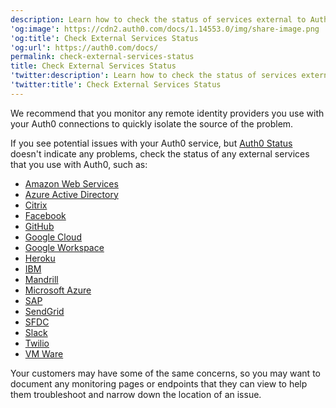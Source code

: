 ```yaml
---
description: Learn how to check the status of services external to Auth0.
'og:image': https://cdn2.auth0.com/docs/1.14553.0/img/share-image.png
'og:title': Check External Services Status
'og:url': https://auth0.com/docs/
permalink: check-external-services-status
title: Check External Services Status
'twitter:description': Learn how to check the status of services external to Auth0.
'twitter:title': Check External Services Status
---
```

We recommend that you monitor any remote <Tooltip tip="Identity Provider (IdP): Service that stores and manages digital identities." cta="View Glossary" href="/glossary?term=identity+providers">identity providers</Tooltip> you use with your Auth0 connections to quickly isolate the source of the problem.

If you see potential issues with your Auth0 service, but [Auth0 Status](https://status.auth0.com) doesn't indicate any problems, check the status of any external services that you use with Auth0, such as:

* [Amazon Web Services](https://status.aws.amazon.com/)
* [Azure Active Directory](https://azure.microsoft.com/en-us/status/)
* [Citrix](https://status.cloud.com/)
* [Facebook](https://developers.facebook.com/status/)
* [GitHub](https://status.github.com/)
* [Google Cloud](https://status.cloud.google.com/)
* [Google Workspace](https://www.google.com/appsstatus#hl=en&v=status)
* [Heroku](https://status.heroku.com/)
* [IBM](https://console.bluemix.net/status)
* [Mandrill](http://status.mandrillapp.com/)
* [Microsoft Azure](https://azure.microsoft.com/en-gb/status/)
* [SAP](https://www.sap.com/about/cloud-trust-center/cloud-service-status.html)
* [SendGrid](http://status.sendgrid.com/)
* [SFDC](https://status.salesforce.com/)
* [Slack](https://status.slack.com/)
* [Twilio](https://status.twilio.com/)
* [VM Ware](https://status.vmware-services.io/)

Your customers may have some of the same concerns, so you may want to document any monitoring pages or endpoints that they can view to help them troubleshoot and narrow down the location of an issue.